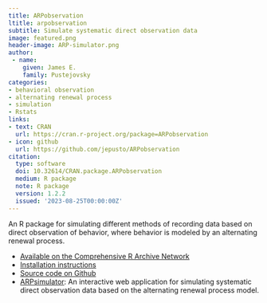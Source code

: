 ```yaml
---
title: ARPobservation
ltitle: arpobservation
subtitle: Simulate systematic direct observation data
image: featured.png
header-image: ARP-simulator.png
author: 
 - name:
    given: James E. 
    family: Pustejovsky
categories:
- behavioral observation
- alternating renewal process
- simulation
- Rstats
links:
- text: CRAN
  url: https://cran.r-project.org/package=ARPobservation
- icon: github
  url: https://github.com/jepusto/ARPobservation
citation:
  type: software
  doi: 10.32614/CRAN.package.ARPobservation
  medium: R package
  note: R package
  version: 1.2.2
  issued: '2023-08-25T00:00:00Z'
---
```


An R package for simulating different methods of recording data based on direct observation of behavior, where behavior is modeled by an alternating renewal process.

- [Available on the Comprehensive R Archive Network](https://cran.r-project.org/package=ARPobservation)
- [Installation instructions](/posts/getting-started-with-ARPobservation)
- [Source code on Github](https://github.com/jepusto/ARPobservation)
- [ARPsimulator](https://jepusto.shinyapps.io/ARPsimulator/): An interactive web application for simulating systematic direct observation data based on the alternating renewal process model.

